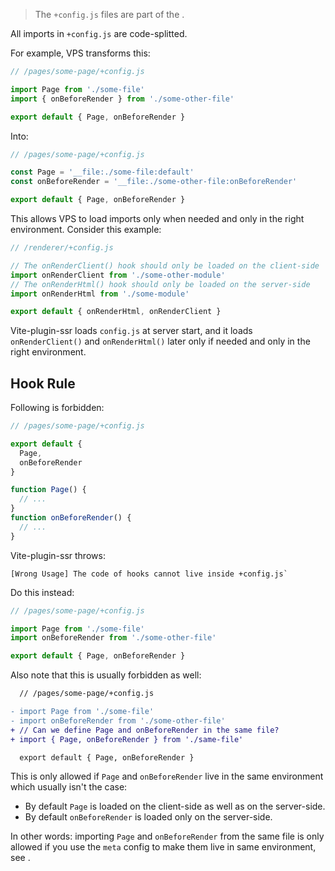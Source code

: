 
> The `+config.js` files are part of the <Link text="V1 design" href="/migration/v1-design" />.

All imports in `+config.js` are code-splitted.

For example, VPS transforms this:

```js
// /pages/some-page/+config.js

import Page from './some-file'
import { onBeforeRender } from './some-other-file'

export default { Page, onBeforeRender }
```

Into:

```js
// /pages/some-page/+config.js

const Page = '__file:./some-file:default'
const onBeforeRender = '__file:./some-other-file:onBeforeRender'

export default { Page, onBeforeRender }
```

This allows VPS to load imports only when needed and only in the right environment. Consider this example:

```js
// /renderer/+config.js

// The onRenderClient() hook should only be loaded on the client-side
import onRenderClient from './some-other-module'
// The onRenderHtml() hook should only be loaded on the server-side
import onRenderHtml from './some-module'

export default { onRenderHtml, onRenderClient }
```

Vite-plugin-ssr loads `config.js` at server start, and it loads `onRenderClient()` and `onRenderHtml()` later only if needed and only in the right environment.


## Hook Rule

Following is forbidden:

```js
// /pages/some-page/+config.js

export default {
  Page,
  onBeforeRender
}

function Page() {
  // ...
}
function onBeforeRender() {
  // ...
}
```

Vite-plugin-ssr throws:
```
[Wrong Usage] The code of hooks cannot live inside +config.js`
```

Do this instead:

```js
// /pages/some-page/+config.js

import Page from './some-file'
import onBeforeRender from './some-other-file'

export default { Page, onBeforeRender }
```

Also note that this is usually forbidden as well:

```diff
  // /pages/some-page/+config.js

- import Page from './some-file'
- import onBeforeRender from './some-other-file'
+ // Can we define Page and onBeforeRender in the same file?
+ import { Page, onBeforeRender } from './same-file'

  export default { Page, onBeforeRender }
```

This is only allowed if `Page` and `onBeforeRender` live in the same environment which usually isn't the case:
 - By default `Page` is loaded on the client-side as well as on the server-side.
 - By default `onBeforeRender` is loaded only on the server-side.

In other words: importing `Page` and `onBeforeRender` from the same file is only allowed if you use the `meta` config to make them live in same environment, see <Link href="/meta" />.
